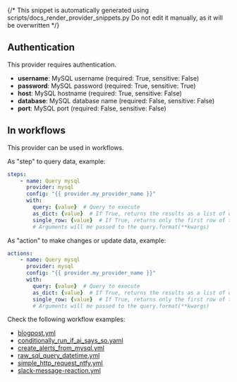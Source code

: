 {/* This snippet is automatically generated using scripts/docs_render_provider_snippets.py 
Do not edit it manually, as it will be overwritten */}

## Authentication
This provider requires authentication.
- **username**: MySQL username (required: True, sensitive: False)
- **password**: MySQL password (required: True, sensitive: True)
- **host**: MySQL hostname (required: True, sensitive: False)
- **database**: MySQL database name (required: False, sensitive: False)
- **port**: MySQL port (required: False, sensitive: False)


## In workflows

This provider can be used in workflows.


As "step" to query data, example:
```yaml
steps:
    - name: Query mysql
      provider: mysql
      config: "{{ provider.my_provider_name }}"
      with:
        query: {value}  # Query to execute
        as_dict: {value}  # If True, returns the results as a list of dictionaries
        single_row: {value}  # If True, returns only the first row of the results
        # Arguments will me passed to the query.format(**kwargs)
```


As "action" to make changes or update data, example:
```yaml
actions:
    - name: Query mysql
      provider: mysql
      config: "{{ provider.my_provider_name }}"
      with:
        query: {value}  # Query to execute
        as_dict: {value}  # If True, returns the results as a list of dictionaries
        single_row: {value}  # If True, returns only the first row of the results
        # Arguments will me passed to the query.format(**kwargs)
```




Check the following workflow examples:
- [blogpost.yml](https://github.com/keephq/keep/blob/main/examples/workflows/blogpost.yml)
- [conditionally_run_if_ai_says_so.yaml](https://github.com/keephq/keep/blob/main/examples/workflows/conditionally_run_if_ai_says_so.yaml)
- [create_alerts_from_mysql.yml](https://github.com/keephq/keep/blob/main/examples/workflows/create_alerts_from_mysql.yml)
- [raw_sql_query_datetime.yml](https://github.com/keephq/keep/blob/main/examples/workflows/raw_sql_query_datetime.yml)
- [simple_http_request_ntfy.yml](https://github.com/keephq/keep/blob/main/examples/workflows/simple_http_request_ntfy.yml)
- [slack-message-reaction.yml](https://github.com/keephq/keep/blob/main/examples/workflows/slack-message-reaction.yml)
